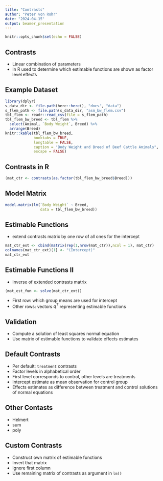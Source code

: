 ```yaml
---
title: "Contrasts"
author: "Peter von Rohr"
date: "2024-04-15"
output: beamer_presentation
---
```


```r
knitr::opts_chunk$set(echo = FALSE)
```

## Contrasts

* Linear combination of parameters
* In R used to determine which estimable functions are shown as factor level effects


## Example Dataset

```r
library(dplyr)
s_data_dir <- file.path(here::here(), "docs", "data")
s_flem_path <- file.path(s_data_dir, "asm_bw_flem.csv")
tbl_flem <- readr::read_csv(file = s_flem_path)
tbl_flem_bw_breed <- tbl_flem %>% 
  select(Animal, `Body Weight`, Breed) %>% 
  arrange(Breed)
knitr::kable(tbl_flem_bw_breed,
             booktabs = TRUE,
             longtable = FALSE,
             caption = "Body Weight and Breed of Beef Cattle Animals",
             escape = FALSE)
```


## Contrasts in R

```r
(mat_ctr <- contrasts(as.factor(tbl_flem_bw_breed$Breed)))
```


## Model Matrix

```r
model.matrix(lm(`Body Weight` ~ Breed, 
                data = tbl_flem_bw_breed))
```


## Estimable Functions

* extend contrasts matrix by one row of all ones for the intercept

```r
mat_ctr_ext <- cbind(matrix(rep(1,nrow(mat_ctr)),ncol = 1), mat_ctr)
colnames(mat_ctr_ext)[1] <- "(Intercept)"
mat_ctr_ext
```


## Estimable Functions II

* Inverse of extended contrasts matrix

```r
(mat_est_fun <- solve(mat_ctr_ext))
```

* First row: which group means are used for intercept
* Other rows: vectors $q^T$ representing estimable functions


## Validation

* Compute a solution of least squares normal equation
* Use matrix of estimable functions to validate effects estimates


## Default Contrasts

* Per default: `treatment` contrasts
* Factor levels in alphabetical order
* First level corresponds to control, other levels are treatments
* Intercept estimate as mean observation for control group
* Effects estimates as difference between treatment and control solutions of normal equations


## Other Contasts

* Helmert
* sum
* poly


## Custom Contrasts

* Construct own matrix of estimable functions
* Invert that matrix
* Ignore first column
* Use remaining matrix of contrasts as argument in `lm()`


